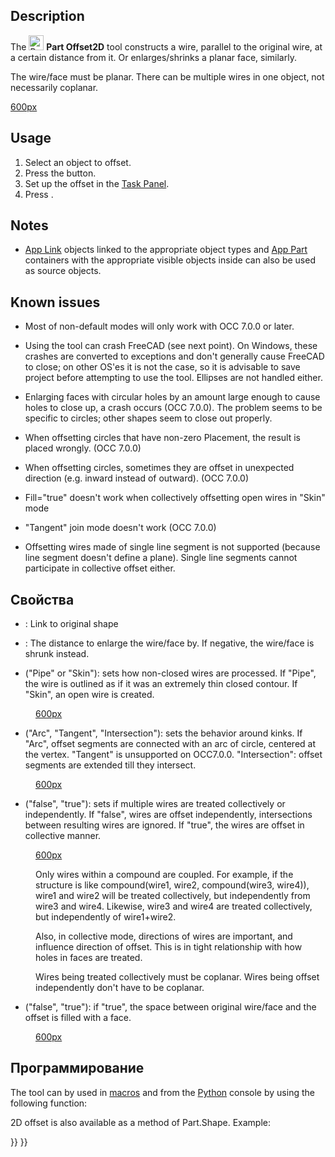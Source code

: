 <languages/>

{{Docnav/ru
|[[Part_Offset/ru|Смещение 3D]]
|[[Part_Thickness/ru|Толщина]]
|[[Part_Workbench/ru|Деталь]]
|IconL=Part_Offset.svg
|IconR=Part_Thickness.svg
|IconC=Workbench_Part.svg
}}

<div class="mw-translate-fuzzy">
{{GuiCommand/ru
|Name=Part Offset2D
|Name/ru=Part Offset2D
|MenuLocation=Деталь → 2D смещение
|Workbenches=[[Part_Workbench/ru|Part]]
|Version=0.17
|SeeAlso=[[Part_Offset/ru|Part Offset 3D]], [[Part_Thickness/ru|Part Thickness]], [[Draft_Offset/ru|Draft Offset]]
}}
</div>

==Description==

The [[Image:Part_Offset2D.svg|24px]] '''Part Offset2D''' tool constructs a wire, parallel to the original wire, at a certain distance from it. Or enlarges/shrinks a planar face, similarly.

The wire/face must be planar. There can be multiple wires in one object, not necessarily coplanar. 

[[image:Part Offset2D Demo.png|600px]]

==Usage==

# Select an object to offset.
# Press the {{Button|[[Image:Part_Offset2D.svg|16px]] [[Part_Offset2D|2D Offset]]}} button.
# Set up the offset in the [[Task_panel|Task Panel]].
# Press {{Button|OK}}.

==Notes==

* [[App_Link|App Link]] objects linked to the appropriate object types and [[App_Part|App Part]] containers with the appropriate visible objects inside can also be used as source objects. {{Version|0.20}}

==Known issues==

* Most of non-default modes will only work with OCC 7.0.0 or later.

* Using the tool can crash FreeCAD (see next point). On Windows, these crashes are converted to exceptions and don't generally cause FreeCAD to close; on other OS'es it is not the case, so it is advisable to save project before attempting to use the tool. Ellipses are not handled either. 

* Enlarging faces with circular holes by an amount large enough to cause holes to close up, a crash occurs (OCC 7.0.0). The problem seems to be specific to circles; other shapes seem to close out properly. 

* When offsetting circles that have non-zero Placement, the result is placed wrongly. (OCC 7.0.0)

* When offsetting circles, sometimes they are offset in unexpected direction (e.g. inward instead of outward). (OCC 7.0.0)

* Fill="true" doesn't work when collectively offsetting open wires in "Skin" mode

* "Tangent" join mode doesn't work (OCC 7.0.0)

* Offsetting wires made of single line segment is not supported (because line segment doesn't define a plane). Single line segments cannot participate in collective offset either.

<span id="Properties"></span>
==Свойства==

* {{PropertyData|Source}}: Link to original shape

* {{PropertyData|Value}}: The distance to enlarge the wire/face by. If negative, the wire/face is shrunk instead.

* {{PropertyData|Mode}} ("Pipe" or "Skin"): sets how non-closed wires are processed. If "Pipe", the wire is outlined as if it was an extremely thin closed contour. If "Skin", an open wire is created.

:[[image:Part Offset2D Mode.png|600px]]

* {{PropertyData|Join}} ("Arc", "Tangent", "Intersection"): sets the behavior around kinks. If "Arc", offset segments are connected with an arc of circle, centered at the vertex. "Tangent" is unsupported on OCC7.0.0. "Intersection": offset segments are extended till they intersect.

:[[image:Part Offset2D Join.png|600px]]

* {{PropertyData|Intersection}} ("false", "true"): sets if multiple wires are treated collectively or independently. If "false", wires are offset independently, intersections between resulting wires are ignored. If "true", the wires are offset in collective manner. 

:[[image:Part Offset2D Intersection.png|600px]]

:Only wires within a compound are coupled. For example, if the structure is like compound(wire1, wire2, compound(wire3, wire4)), wire1 and wire2 will be treated collectively, but independently from wire3 and wire4. Likewise, wire3 and wire4 are treated collectively, but independently of wire1+wire2. 

:Also, in collective mode, directions of wires are important, and influence direction of offset. This is in tight relationship with how holes in faces are treated.

:Wires being treated collectively must be coplanar. Wires being offset independently don't have to be coplanar.

* {{PropertyData|Fill}} ("false", "true"): if "true", the space between original wire/face and the offset is filled with a face.

:[[image:Part Offset2D Fill.png|600px]]

<span id="Scripting"></span>
==Программирование==

The tool can by used in [[Macros|macros]] and from the [[Python|Python]] console by using the following function:
{{code|code=
f = App.ActiveDocument.addObject("Part::Offset2D", "Offset2D")
f.Source =  #some object
f.Value = 10.0
}}

2D offset is also available as a method of Part.Shape. Example:
{{code|code=
import Part
circle = Part.Circle().toShape()
enlarged_circle = circle.makeOffset2D(10.0)
Part.show(circle)
Part.show(enlarged_circle)
# makeOffset2D(offset, join = 0, fill = False, openResult = false, intersection = false)
# 
# * offset: distance to expand the shape by. 
# 
# * join: method of offsetting non-tangent joints. 0 = arcs, 1 = tangent, 2 =
# intersection
# 
# * fill: if true, the output is a face filling the space covered by offset. If
# false, the output is a wire/face.
# 
# * openResult: True for "Skin" mode; False for Pipe mode. 
# 
# * intersection: collective offset
# 
# Returns: result of offsetting (wire or face or compound of those). Compounding
# structure follows that of source shape.
}}


{{Docnav/ru
|[[Part_Offset/ru|3D cмещение]]
|[[Part_Thickness/ru|Толщина...]]
|[[Part_Workbench/ru|Верстак Part]]
|IconL=Part_Offset.svg
|IconR=Part_Thickness.svg
|IconC=Workbench_Part.svg
}}

{{Part Tools navi{{#translation:}}}}
{{Userdocnavi{{#translation:}}}}
{{clear}}